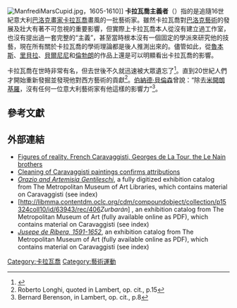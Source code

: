 [[File:ManfrediMarsCupid.jpg|thumb]]，1605-1610]]
'''卡拉瓦喬主義者'''（{{lang-it|Caravaggismo}}）指的是追隨16世紀意大利[[巴洛克繪畫|巴洛克畫家]][[卡拉瓦喬|卡拉瓦喬]]畫風的一批藝術家。雖然卡拉瓦喬對[[巴洛克藝術|巴洛克藝術]]的發展及壯大有著不可忽視的重要影響，但實際上卡拉瓦喬本人從沒有建立過工作室，也沒有提出過一套完整的“主義”，甚至當時根本沒有一個固定的學派來研究他的技藝，現在所有關於卡拉瓦喬的學術理論都是後人推測出來的。儘管如此，從[[彼得·保羅·魯本斯|魯本斯]]、[[胡塞佩·德·里貝拉|里貝拉]]、[[濟安·貝尼尼|貝爾尼尼]]和[[倫勃朗|倫勃朗]]的作品上還是可以明顯看出卡拉瓦喬的影響。

卡拉瓦喬在世時非常有名，但去世後不久就迅速被大眾遺忘了<ref>{{Cite book|first=Jonathan|last=Harr|authorlink=Jonathan Harr|title=The Lost Painting: The Quest for a Caravaggio Masterpiece|url=https://archive.org/details/lostpainting00harr_0|publisher=Random House|year=2005|isbn=0-375-50801-5}}</ref>。直到20世紀人們才開始重新發掘並發現他對西方藝術的貢獻<ref>Roberto Longhi, quoted in Lambert, op. cit., p.15</ref>。[[伯納德·貝倫森|伯納德·貝倫森]]曾說：“除去[[米開朗基羅|米開朗基羅]]，沒有任何一位意大利藝術家有他這樣的影響力”<ref>Bernard Berenson, in Lambert, op. cit., p.8</ref>。

==參考文獻==
{{reflist|30em}}

==外部連結==
* [http://www.thearttribune.com/Figures-of-reality-French.html Figures of reality. French Caravaggisti, Georges de La Tour, the Le Nain brothers] {{Wayback|url=http://www.thearttribune.com/Figures-of-reality-French.html |date=20200927032859 }}
* [http://www.timesofmalta.com/articles/view/20071121/local/cleaning-of-caravaggisti-paintings-confirms-attributions.184958 Cleaning of Caravaggisti paintings confirms attributions] {{Wayback|url=http://www.timesofmalta.com/articles/view/20071121/local/cleaning-of-caravaggisti-paintings-confirms-attributions.184958 |date=20190517104100 }}
*[http://libmma.contentdm.oclc.org/cdm/ref/collection/p15324coll10/id/13424 ''Orazio and Artemisia Gentileschi'']{{Wayback|url=http://libmma.contentdm.oclc.org/cdm/ref/collection/p15324coll10/id/13424 |date=20140814015833 }}, a fully digitized exhibition catalog from The Metropolitan Museum of Art Libraries, which contains material on Caravaggisti (see index)
*[http://libmma.contentdm.oclc.org/cdm/compoundobject/collection/p15324coll10/id/63943/rec/406''Zurbarán''] {{Wayback|url=http://libmma.contentdm.oclc.org/cdm/compoundobject/collection/p15324coll10/id/63943/rec/406 |date=20170419055953 }}, an exhibition catalog from The Metropolitan Museum of Art (fully available online as PDF), which contains material on Caravaggisti (see index)
*''[http://libmma.contentdm.oclc.org/cdm/compoundobject/collection/p15324coll10/id/81943 Jusepe de Ribera, 1591-1652]{{Wayback|url=http://libmma.contentdm.oclc.org/cdm/compoundobject/collection/p15324coll10/id/81943 |date=20150110065753 }}'', an exhibition catalog from The Metropolitan Museum of Art (fully available online as PDF), which contains material on Caravaggisti (see index)

{{Westernart}}

[[Category:卡拉瓦喬|Category:卡拉瓦喬]]
[[Category:藝術運動|Category:藝術運動]]